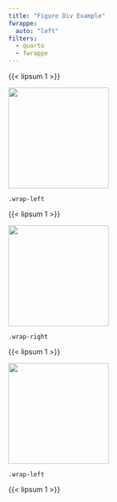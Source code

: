 ```yaml
---
title: "Figure Div Example"
fwrappe:
  auto: "left"
filters:
  - quarto
  - fwrappe
---
```


{{< lipsum 1 >}}

::: {#fig-green .wrap-left}
![](https://live.staticflickr.com/5042/5362356515_9d782e74f6_b.jpg){width=200}

`.wrap-left`
:::

{{< lipsum 1 >}}

:::{#fig-coffee .wrap-right}
![](https://live.staticflickr.com/3116/2295096211_1c641c008e_b.jpg){width=200}

`.wrap-right`
:::

{{< lipsum 1 >}}

:::{#fig-white .wrap-left}
![](https://upload.wikimedia.org/wikipedia/commons/9/93/Phaseolus_vulgaris_white_beans%2C_witte_boon.jpg){width=200}

`.wrap-left`
:::

{{< lipsum 1 >}}

